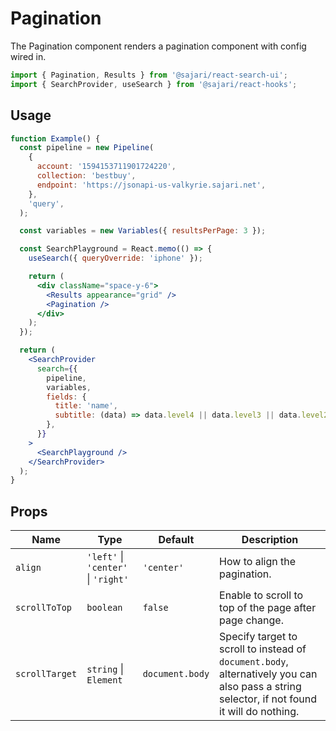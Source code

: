 
<SEO title="Pagination" description="The Pagination component renders a pagination component with config wired in." />

# Pagination

The Pagination component renders a pagination component with config wired in.

```js
import { Pagination, Results } from '@sajari/react-search-ui';
import { SearchProvider, useSearch } from '@sajari/react-hooks';
```

## Usage

```jsx
function Example() {
  const pipeline = new Pipeline(
    {
      account: '1594153711901724220',
      collection: 'bestbuy',
      endpoint: 'https://jsonapi-us-valkyrie.sajari.net',
    },
    'query',
  );

  const variables = new Variables({ resultsPerPage: 3 });

  const SearchPlayground = React.memo(() => {
    useSearch({ queryOverride: 'iphone' });

    return (
      <div className="space-y-6">
        <Results appearance="grid" />
        <Pagination />
      </div>
    );
  });

  return (
    <SearchProvider
      search={{
        pipeline,
        variables,
        fields: {
          title: 'name',
          subtitle: (data) => data.level4 || data.level3 || data.level2 || data.level1 || data.brand,
        },
      }}
    >
      <SearchPlayground />
    </SearchProvider>
  );
}
```

## Props

| Name           | Type                                | Default         | Description                                                                                                                                 |
| -------------- | ----------------------------------- | --------------- | ------------------------------------------------------------------------------------------------------------------------------------------- |
| `align`        | `'left'` \| `'center'` \| `'right'` | `'center'`      | How to align the pagination.                                                                                                                |
| `scrollToTop`  | `boolean`                           | `false`         | Enable to scroll to top of the page after page change.                                                                                      |
| `scrollTarget` | `string` \| `Element`               | `document.body` | Specify target to scroll to instead of `document.body`, alternatively you can also pass a string selector, if not found it will do nothing. |
